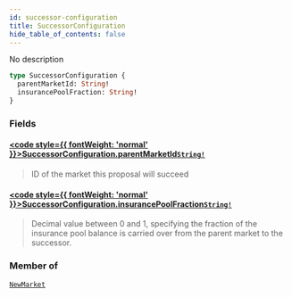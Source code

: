 ```yaml
---
id: successor-configuration
title: SuccessorConfiguration
hide_table_of_contents: false
---
```








No description

```graphql
type SuccessorConfiguration {
  parentMarketId: String!
  insurancePoolFraction: String!
}
```


### Fields

#### [<code style={{ fontWeight: 'normal' }}>SuccessorConfiguration.<b>parentMarketId</b></code>](#)<Bullet />[`String!`](/mainnet/api/graphql/scalars/string) <Badge class="secondary" text="non-null"/> <Badge class="secondary" text="scalar"/>
> ID of the market this proposal will succeed
> 

#### [<code style={{ fontWeight: 'normal' }}>SuccessorConfiguration.<b>insurancePoolFraction</b></code>](#)<Bullet />[`String!`](/mainnet/api/graphql/scalars/string) <Badge class="secondary" text="non-null"/> <Badge class="secondary" text="scalar"/>
> Decimal value between 0 and 1, specifying the fraction of the insurance pool balance is carried over from the parent market to the successor.
> 



### Member of

[`NewMarket`](/mainnet/api/graphql/objects/new-market)  <Badge class="secondary" text="object"/>




